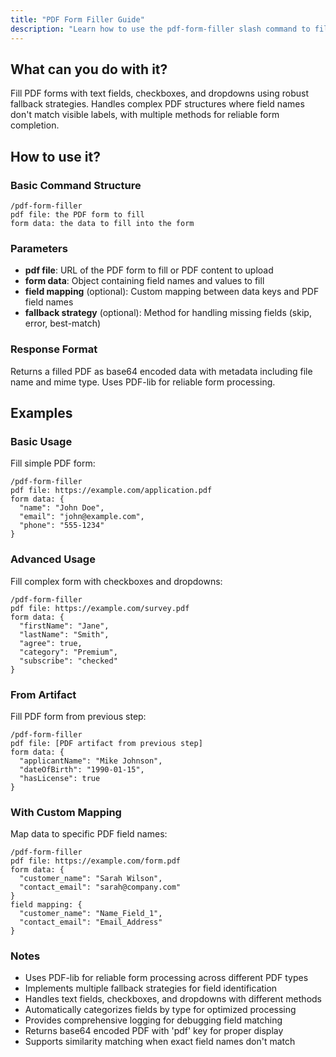 ```yaml
---
title: "PDF Form Filler Guide"
description: "Learn how to use the pdf-form-filler slash command to fill PDF forms programmatically"
---
```


## What can you do with it?

Fill PDF forms with text fields, checkboxes, and dropdowns using robust fallback strategies. Handles complex PDF structures where field names don't match visible labels, with multiple methods for reliable form completion.

## How to use it?

### Basic Command Structure
```
/pdf-form-filler
pdf file: the PDF form to fill
form data: the data to fill into the form
```

### Parameters
- **pdf file**: URL of the PDF form to fill or PDF content to upload
- **form data**: Object containing field names and values to fill
- **field mapping** (optional): Custom mapping between data keys and PDF field names
- **fallback strategy** (optional): Method for handling missing fields (skip, error, best-match)

### Response Format
Returns a filled PDF as base64 encoded data with metadata including file name and mime type. Uses PDF-lib for reliable form processing.

## Examples

### Basic Usage
Fill simple PDF form:
```
/pdf-form-filler
pdf file: https://example.com/application.pdf
form data: {
  "name": "John Doe",
  "email": "john@example.com",
  "phone": "555-1234"
}
```

### Advanced Usage
Fill complex form with checkboxes and dropdowns:
```
/pdf-form-filler
pdf file: https://example.com/survey.pdf
form data: {
  "firstName": "Jane",
  "lastName": "Smith",
  "agree": true,
  "category": "Premium",
  "subscribe": "checked"
}
```

### From Artifact
Fill PDF form from previous step:
```
/pdf-form-filler
pdf file: [PDF artifact from previous step]
form data: {
  "applicantName": "Mike Johnson",
  "dateOfBirth": "1990-01-15",
  "hasLicense": true
}
```

### With Custom Mapping
Map data to specific PDF field names:
```
/pdf-form-filler
pdf file: https://example.com/form.pdf
form data: {
  "customer_name": "Sarah Wilson",
  "contact_email": "sarah@company.com"
}
field mapping: {
  "customer_name": "Name_Field_1",
  "contact_email": "Email_Address"
}
```

### Notes
- Uses PDF-lib for reliable form processing across different PDF types
- Implements multiple fallback strategies for field identification
- Handles text fields, checkboxes, and dropdowns with different methods
- Automatically categorizes fields by type for optimized processing
- Provides comprehensive logging for debugging field matching
- Returns base64 encoded PDF with 'pdf' key for proper display
- Supports similarity matching when exact field names don't match 